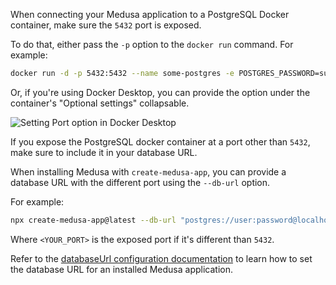 When connecting your Medusa application to a PostgreSQL Docker container, make sure the `5432` port is exposed.

To do that, either pass the `-p` option to the `docker run` command. For example:

```bash
docker run -d -p 5432:5432 --name some-postgres -e POSTGRES_PASSWORD=supersecret postgres
```

Or, if you're using Docker Desktop, you can provide the option under the container's "Optional settings" collapsable.

![Setting Port option in Docker Desktop](https://res.cloudinary.com/dza7lstvk/image/upload/v1699952615/Medusa%20Docs/Screenshots/Screenshot_2023-11-14_at_10.56.04_AM_nsur0q.png)

If you expose the PostgreSQL docker container at a port other than `5432`, make sure to include it in your database URL.

When installing Medusa with `create-medusa-app`, you can provide a database URL with the different port using the `--db-url` option.

For example:

```bash
npx create-medusa-app@latest --db-url "postgres://user:password@localhost:<YOUR_PORT>/medusa-store"
```

Where `<YOUR_PORT>` is the exposed port if it's different than `5432`.

Refer to the [databaseUrl configuration documentation](!docs!/learn/configurations/medusa-config#databaseUrl) to learn how to set the database URL for an installed Medusa application.

